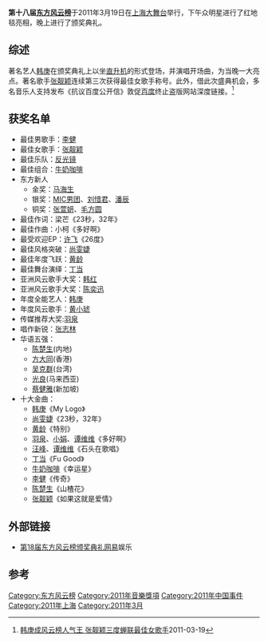 '''第十八届[[东方风云榜|东方风云榜]]'''于2011年3月19日在[[上海大舞台|上海大舞台]]举行，下午众明星进行了红地毯亮相，晚上进行了颁奖典礼。

== 综述 ==
著名艺人[[韩庚|韩庚]]在颁奖典礼上以坐[[直升机|直升机]]的形式登场，并演唱开场曲，为当晚一大亮点。著名歌手[[张靓颖|张靓颖]]连续第三次获得最佳女歌手称号。此外，借此次盛典机会，多名音乐人支持发布《抗议百度公开信》敦促[[百度|百度]]终止盗版网站深度链接。<ref>[http://ent.163.com/11/0319/23/6VI0FBDF00034L3U.html 韩庚成风云榜人气王 张靓颖三度蝉联最佳女歌手]2011-03-19</ref>

== 获奖名单 ==
* 最佳男歌手：[[李健_(歌手)|李健]]
* 最佳女歌手：[[张靓颖|张靓颖]]
* 最佳乐队：[[反光镜|反光镜]]
* 最佳组合：[[牛奶咖啡_(樂隊)|牛奶咖啡]]
* 东方新人
** 金奖：[[马海生|马海生]]
** 银奖：[[MIC男团|MIC男团]]、[[刘惜君|刘惜君]]、[[潘辰|潘辰]]
** 铜奖：[[张萱妍|张萱妍]]、[[毛方圆|毛方圆]]
* 最佳作词：梁芒《23秒，32年》
* 最佳作曲：小柯《多好啊》
* 最受欢迎EP：[[许飞|许飞]]《26度》
* 最佳风格突破：[[尚雯婕|尚雯婕]]
* 最佳年度飞跃：[[黄龄|黄龄]]
* 最佳舞台演绎：[[丁当|丁当]]
* 亚洲风云歌手大奖：[[韩红|韩红]]
* 亚洲风云歌手大奖：[[陈奕迅|陈奕迅]]
* 年度全能艺人：[[韩庚|韩庚]]
* 年度风云歌手：[[黄小琥|黄小琥]]
* 传媒推荐大奖:[[羽泉|羽泉]]
* 唱作新锐：[[张志林|张志林]]
* 华语五强： 
** [[陈楚生|陈楚生]](内地)
** [[方大同|方大同]](香港)
** [[吴克群|吴克群]](台湾)
** [[光良|光良]](马来西亚)
** [[蔡健雅|蔡健雅]](新加坡)
* 十大金曲：
** [[韩庚|韩庚]]《My Logo》
** [[尚雯婕|尚雯婕]]《23秒，32年》
** [[黄龄|黄龄]]《特别》
** [[羽泉|羽泉]]、[[小娟|小娟]]、[[谭维维|谭维维]]《多好啊》
** [[汪峰|汪峰]]、[[谭维维|谭维维]]《石头在歌唱》
** [[丁当|丁当]]《Fu Good》
** [[牛奶咖啡_(樂隊)|牛奶咖啡]]《幸运星》
** [[李健_(歌手)|李健]]《传奇》
** [[陈楚生|陈楚生]]《山楂花》
** [[张靓颖|张靓颖]]《如果这就是爱情》

== 外部链接 ==
* [http://ent.163.com/special/18thdffyb/ 第18届东方风云榜颁奖典礼][[网易|网易]]娱乐
== 参考 ==
{{reflist}}
{{东方风云榜}}
[[Category:东方风云榜|Category:东方风云榜]]
[[Category:2011年音樂獎項|Category:2011年音樂獎項]]
[[Category:2011年中国事件|Category:2011年中国事件]]
[[Category:2011年上海|Category:2011年上海]]
[[Category:2011年3月|Category:2011年3月]]